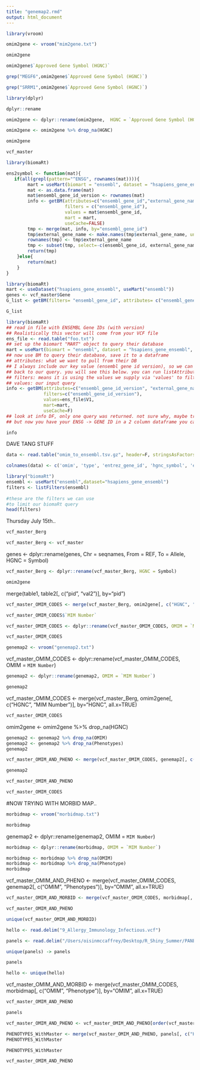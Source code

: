 ```yaml
---
title: "genemap2.rmd"
output: html_document
---
```


```r
library(vroom)
```

```r
omim2gene <- vroom("mim2gene.txt")
```

```r
omim2gene
```







```r
omim2gene$`Approved Gene Symbol (HGNC)`
```

```r
grep("MEGF6",omim2gene$`Approved Gene Symbol (HGNC)`)
```
	
```r
grep("SRRM1",omim2gene$`Approved Gene Symbol (HGNC)`)
```
	
	

	
```r
library(dplyr)
```

```r
dplyr::rename
```

	
```r
omim2gene <- dplyr::rename(omim2gene,  HGNC = `Approved Gene Symbol (HGNC)`)
```

```r
omim2gene <- omim2gene %>% drop_na(HGNC)
```

```r
omim2gene
```
```r
vcf_master
```

```r
library(biomaRt)
```



```r
ens2symbol <- function(mat){
   if(all(grepl(pattern="^ENSG", rownames(mat)))){
        mart = useMart(biomart = "ensembl", dataset = "hsapiens_gene_ensembl", archive=FALSE)
        mat <- as.data.frame(mat)
        mat$ensembl_gene_id_version <- rownames(mat)
        info <- getBM(attributes=c("ensembl_gene_id","external_gene_name"),
                      filters = c("ensembl_gene_id"),
                      values = mat$ensembl_gene_id,
                      mart = mart,
                      useCache=FALSE)
        tmp <- merge(mat, info, by="ensembl_gene_id")
        tmp$external_gene_name <- make.names(tmp$external_gene_name, unique = T)
        rownames(tmp) <- tmp$external_gene_name
        tmp <- subset(tmp, select=-c(ensembl_gene_id, external_gene_name))
        return(tmp)
    }else{
        return(mat)
    }
}
```

```r
library(biomaRt)
mart <- useDataset("hsapiens_gene_ensembl", useMart("ensembl"))
genes <- vcf_master$Gene
G_list <- getBM(filters= "ensembl_gene_id", attributes= c("ensembl_gene_id","hgnc_symbol","mim_morbid_accession", "mim_morbid_description"),values=genes,mart= mart)
```


```r
G_list
```


```r
library(biomaRt)
## read in file with ENSEMBL Gene IDs (with version)
## Realistically this vector will come from your VCF file 
ens_file <- read.table("foo.txt")
## set up the biomart "MART" object to query their database
mart = useMart(biomart = "ensembl", dataset = "hsapiens_gene_ensembl", host="https://www.ensembl.org", archive=FALSE)
## now use BM to query their database, save it to a dataframe 
## attributes: what we want to pull from their DB 
## I always include our key value (ensembl gene id version), so we can merge what we pull
## back to our query. you will see this below. you can run listAttributes(mart) to see them all
## filters: means it is using the values we supply via 'values' to filter the results of attributes
## values: our input query 
info <- getBM(attributes=c("ensembl_gene_id_version", "external_gene_name"),
              filters=c("ensembl_gene_id_version"),
              values=ens_file$V1,
              mart=mart,
              useCache=F)
## look at info DF, only one query was returned. not sure why, maybe try stripping the version number and try again yourself, using "ensembl_gene_id" in place of "ensembl_gene_id_version"
## but now you have your ENSG -> GENE ID in a 2 column dataframe you can use this to query / convert your ENSG IDs
```

```r
info
```



DAVE TANG STUFF


```r
data <- read.table("omim_to_ensembl.tsv.gz", header=F, stringsAsFactors=F, sep="\t")
```

```r
colnames(data) <- c('omim', 'type', 'entrez_gene_id', 'hgnc_symbol', 'ensembl_gene_id')
```


```r
library("biomaRt")
ensembl <- useMart("ensembl",dataset="hsapiens_gene_ensembl")
filters <- listFilters(ensembl)
 
#these are the filters we can use
#to limit our biomaRt query
head(filters)
```








Thursday July 15th.. 

```r
vcf_master_Berg
```



```r
vcf_master_Berg <- vcf_master
```

genes <- dplyr::rename(genes, Chr = seqnames, From = REF, To = Allele, HGNC = Symbol)

```r
vcf_master_Berg <- dplyr::rename(vcf_master_Berg, HGNC = Symbol)
```



```r
omim2gene
```

merge(table1, table2[, c("pid", "val2")], by="pid")

```r
vcf_master_OMIM_CODES <- merge(vcf_master_Berg, omim2gene[, c("HGNC", "MIM Number")], by="HGNC", all.x=TRUE)
```

```r
vcf_master_OMIM_CODES$`MIM Number`
```

```r
vcf_master_OMIM_CODES <- dplyr::rename(vcf_master_OMIM_CODES, OMIM = `MIM Number`)
```

```r
vcf_master_OMIM_CODES
```

```r
genemap2 <- vroom("genemap2.txt")
```

vcf_master_OMIM_CODES <- dplyr::rename(vcf_master_OMIM_CODES, OMIM = `MIM Number`)


```r
genemap2 <- dplyr::rename(genemap2, OMIM = `MIM Number`)
```

```r
genemap2
```
vcf_master_OMIM_CODES <- merge(vcf_master_Berg, omim2gene[, c("HGNC", "MIM Number")], by="HGNC", all.x=TRUE)


```r
vcf_master_OMIM_CODES
```
omim2gene <- omim2gene %>% drop_na(HGNC)

```r
genemap2 <- genemap2 %>% drop_na(OMIM)
genemap2 <- genemap2 %>% drop_na(Phenotypes)
genemap2
```


```r
vcf_master_OMIM_AND_PHENO <- merge(vcf_master_OMIM_CODES, genemap2[, c("OMIM", "Phenotypes")], by="OMIM", all.x=TRUE)
```

```r
genemap2
```





```r
vcf_master_OMIM_AND_PHENO
```
```r
vcf_master_OMIM_CODES
```



#NOW TRYING WITH MORBID MAP..



```r
morbidmap <- vroom("morbidmap.txt")
```
```r
morbidmap
```

genemap2 <- dplyr::rename(genemap2, OMIM = `MIM Number`)

```r
morbidmap <- dplyr::rename(morbidmap, OMIM = `MIM Number`)
```

```r
morbidmap <- morbidmap %>% drop_na(OMIM)
morbidmap <- morbidmap %>% drop_na(Phenotype)
morbidmap
```
vcf_master_OMIM_AND_PHENO <- merge(vcf_master_OMIM_CODES, genemap2[, c("OMIM", "Phenotypes")], by="OMIM", all.x=TRUE)

```r
vcf_master_OMIM_AND_MORBID <- merge(vcf_master_OMIM_CODES, morbidmap[, c("OMIM", "Phenotype")], by="OMIM", all.x=TRUE)
```

```r
vcf_master_OMIM_AND_PHENO
```

```r
unique(vcf_master_OMIM_AND_MORBID)
```

```r
hello <- read.delim("9_Allergy_Immunology_Infectious.vcf")
```


```r
panels <- read.delim("/Users/oisinmccaffrey/Desktop/R_Shiny_Summer/PANELS/PANELS.vcf")
```

```r
unique(panels) -> panels
```

```r
panels
```




```r
hello <- unique(hello)
```




vcf_master_OMIM_AND_MORBID <- merge(vcf_master_OMIM_CODES, morbidmap[, c("OMIM", "Phenotype")], by="OMIM", all.x=TRUE)


```r
vcf_master_OMIM_AND_PHENO
```
```r
panels
```


```r
vcf_master_OMIM_AND_PHENO <- vcf_master_OMIM_AND_PHENO[order(vcf_master_OMIM_AND_PHENO$HGNC),]
```


```r
PHENOTYPES_WithMaster <- merge(vcf_master_OMIM_AND_PHENO, panels[, c("HGNC", "Panel")], by="HGNC", all.x=TRUE)
PHENOTYPES_WithMaster 
```
```r
PHENOTYPES_WithMaster
```
```r
vcf_master_OMIM_AND_PHENO
```

